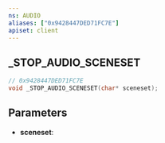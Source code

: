 ```yaml
---
ns: AUDIO
aliases: ["0x9428447DED71FC7E"]
apiset: client
---
```

## _STOP_AUDIO_SCENESET

```c
// 0x9428447DED71FC7E
void _STOP_AUDIO_SCENESET(char* sceneset);
```


## Parameters
* **sceneset**: